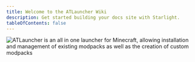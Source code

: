 ```yaml
---
title: Welcome to the ATLauncher Wiki
description: Get started building your docs site with Starlight.
tableOfContents: false
---
```



![ATLauncher is an all in one launcher for Minecraft, allowing installation and management of existing modpacks as well as the creation of custom modpacks](@assets/launcher-packs-tab.png)

<LinkCard
    title="Get Started Using ATLauncher"
    description="Learn how to download, install and use ATLauncher."
    href="/getting-started/"
/>

<LinkCard
    title="Guides For Using ATLauncher"
    description="Various guides for using ATLauncher and its features."
    href="/guides/"
/>

<CardGrid>
    <LinkCard title="API Docs" href="/api-docs/" description="Documentation for accessing the ATLauncher API." />
    <LinkCard title="Platform Docs (Pack Admin)" href="/pack-admin/" description="Documentation for pack admins on the ATLauncher platform." />
</CardGrid>